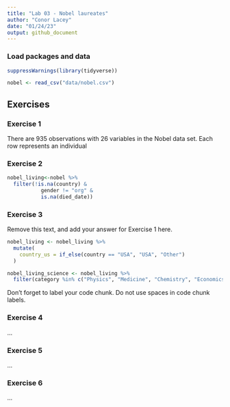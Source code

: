 ```yaml
---
title: "Lab 03 - Nobel laureates"
author: "Conor Lacey"
date: "01/24/23"
output: github_document
---
```


### Load packages and data

```r
suppressWarnings(library(tidyverse))
```

```r
nobel <- read_csv("data/nobel.csv")
```

## Exercises

### Exercise 1

There are 935 observations with 26 variables in the Nobel data set. Each row 
represents an individual 

### Exercise 2

```r
nobel_living<-nobel %>% 
  filter(!is.na(country) & 
           gender != "org" &
           is.na(died_date))
```

### Exercise 3

Remove this text, and add your answer for Exercise 1 here.
```r
nobel_living <- nobel_living %>%
  mutate(
    country_us = if_else(country == "USA", "USA", "Other")
  )
```

```r
nobel_living_science <- nobel_living %>%
  filter(category %in% c("Physics", "Medicine", "Chemistry", "Economics"))
```
Don't forget to label your code chunk.
Do not use spaces in code chunk labels.

### Exercise 4

...

### Exercise 5

...

### Exercise 6

...

